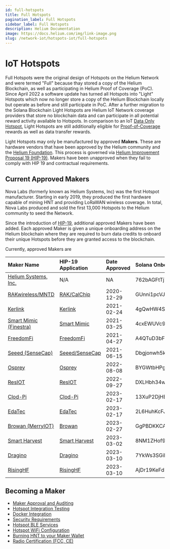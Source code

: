 ```yaml
---
id: full-hotspots
title: Full Hotspots
pagination_label: Full Hotspots
sidebar_label: Full Hotspots
description: Helium Documentation
image: https://docs.helium.com/img/link-image.png
slug: /network-iot/hotspots-iot/full-hotspots
---
```


# IoT Hotspots

Full Hotspots were the original design of Hotspots on the Helium Network and were termed "Full" 
because thay stored a copy of the Helium Blockchain, as well as participating in Helium Proof 
of Coverage (PoC). 
Since April 2022 a software update has turned all Hotspots into "Light" Hotspots which now no longer 
store a copy of the Helium Blockchain locally but operate as before and still participate in PoC. 
After a further migration to the Solana Blockchain Light Hotspots are Helium IoT Network coverage 
providers  that store no blockchain data and can participate in all potential reward activity 
available to Hotspots. 
In comparison to an IoT [Data Only Hotspot](/iot/data-only-hotspots), Light Hotspots are still
additionally eligible for [Proof-of-Coverage](/iot/proof-of-coverage) rewards as well as data 
transfer rewards.

Light Hotspots may only be manufactured by approved **Makers**. These are hardware vendors that have
been approved by the Helium community and the [Helium Foundation](https://helium.foundation). This
process is governed via
[Helium Improvement Proposal 19 (HIP-19)](https://github.com/helium/HIP/blob/master/0019-third-party-manufacturers.md).
Makers have been unapproved when they fail to comply with HIP 19 and contractual requirements.

## Current Approved Makers

Nova Labs (formerly known as Helium Systems, Inc) was the first Hotspot manufacturer. Starting in
early 2019, they produced the first hardware capable of mining HNT and providing LoRaWAN wireless
coverage. In total, Nova Labs produced and sold the first 13,000 Hotspots to the Helium community to
seed the Network.

Since the introduction of
[HIP-19](https://github.com/helium/HIP/blob/master/0019-third-party-manufacturers.md), additional
approved Makers have been added. Each approved Maker is given a unique onboarding address on the
Helium blockchain where they are required to burn data credits to onboard their unique Hotspots
before they are granted access to the blockchain.

Currently, approved Makers are

| Maker Name | HIP-19 Application | Date Approved | Solana Onboarding Maker Address |
| :----------------------------------------------------- | :----------------------------------------------------------------------------------------------------------- | :------------ | :-------------------------------------------------- |
| [Helium Systems, Inc.](https://helium.com) | N/A | NA | 762bAGFtTj7L5UM92Rgz8YNtR7Rz6JmCZpUWxEDa5MfN |
| [RAKwireless/MNTD](https://www.getmntd.com/) | [RAK/CalChip](https://github.com/dewi-alliance/hotspot-manufacturers/blob/main/applications/rak-wireless.md) | 2020-12-29 | GUnni1pcVJjA6paJDvHxBixiJMdMCKYVX2YotBpXPUP1 |
| [Kerlink](https://www.kerlink.com) | [Kerlink](https://github.com/dewi-alliance/hotspot-manufacturers/blob/main/applications/kerlink.md) | 2021-02-24 | 4gQwHW4Sy9SGfjrNn1ALgVcHYcbBHA1p2F4NWVmoqRkN |
| [Smart Mimic (Finestra)](https://thefinestra.com/) | [Smart Mimic](https://github.com/dewi-alliance/hotspot-manufacturers/blob/main/applications/smart-mimic.md) | 2021-03-25 | 4cxEWUVc9awGNU35CN9zxYzQBCXKie44KcrsjPyD1JhE |
| [FreedomFi](https://freedomfi.com/) | [FreedomFi](https://github.com/dewi-alliance/hotspot-manufacturers/blob/main/applications/freedomfi.md) | 2021-04-27 | A4QTuD3bFUCnBfBaxazJs65dcQbA1yDaAmooWSiVz1P8  |
| [Seeed (SenseCap)](https://www.sensecapmx.com/) | [Seeed/SenseCap](https://github.com/dewi-alliance/hotspot-manufacturers/blob/main/applications/seeed.md) | 2021-06-15 | Dbgjonwh5kzaQ4N9QFghC6UvFjQrMx1d9gRVf7ZWJTAT |
| [Osprey](https://www.ospreyelectronics.io) | [Osprey](https://github.com/dewi-alliance/hotspot-manufacturers/blob/main/Ingenious-Technology.md)| 2022-08-08 |BYGWtbHPgh95Ceof8e1pLX64hFoddEWg1VBXoutpA2xA |
| [ResIOT](https://www.resiot.io) | [ResIOT](https://github.com/dewi-alliance/hotspot-manufacturers/blob/main/applications/ResIOT%20X1%20Full-Miner.md) | 2022-09-27 |DXLHbh34wg3WfwigZ9QGax6qV33KqMMpLASHXdyfCKnJ |
| [Clod-Pi](https://clodpi.io) | [Clod-Pi](https://github.com/dewi-alliance/hotspot-manufacturers/blob/main/applications/clodpi.md)| 2023-02-17 |13XuP2DjHEHVkKguDDZD2ev5AeqMLuJ8UQ44efEcDmVTnBcvc6F  |
| [EdaTec](https://www.eda-iot.com) | [EdaTec](https://github.com/dewi-alliance/hotspot-manufacturers/blob/main/applications/edatec-light.md) | 2023-02-17 | 2L6HuhKcFJWHgQrfc9S2QLEvBzRkGx86Dy18uhn1yRbb |
| [Browan (MerryIOT)](https://www.browan.com/) | [Browan](https://github.com/dewi-alliance/hotspot-manufacturers/blob/main/applications/MerryIoT%20Light%20Hotspot%20V2.md) | 2023-02-27 | GgPBDKKCARqehPH8JCU5tZLFbRR86hLH1f2KPSXfrfPX |
| [Smart Harvest](https://smartharvest.ca) | [Smart Harvest](https://github.com/SmartHarvestInstruments/HIP/blob/master/0019-third-party-manufacturers/smart-harvest-instruments.md)| 2023-03-02 | 8NM1ZHof9r7cAtEUSV5NKWirq8DWtADM58drodaVX5mc |
| [Dragino](https://www.dragino.com/products/lora-lorawan-gateway.html) |[Dragino](https://github.com/dewi-alliance/hotspot-manufacturers/blob/main/applications/dragino-light-hotspot.md)| 2023-03-10 | 7YkWs3SGiB1KuXp2G3HUwSQMCtwDMiKZBVEaCgh7NMyB |
| [RisingHF](https://www.risinghf.com) | [RisingHF](https://github.com/dewi-alliance/hotspot-manufacturers/blob/main/applications/risinghf.md)| 2023-03-10 |AjDr19KeFdD94vQJ4FLaqJ1s1MGY6KfYFHq4wrPnbonB |

## Becoming a Maker

- [Maker Approval and Auditing](/hotspot-makers/become-a-maker/maker-approval-auditing)
- [Hotspot Integration Testing](/hotspot-makers/become-a-maker/hotspot-integration-testing)
- [Docker Integration](/hotspot-makers/become-a-maker/docker-integration)
- [Security Requirements](/hotspot-makers/become-a-maker/security-requirements)
- [Hotspot BLE Services](/hotspot-makers/become-a-maker/hotspot-ble-services)
- [Hotspot WiFi Configuration](/hotspot-makers/become-a-maker/hotspot-wifi-configuration)
- [Burning HNT to your Maker Wallet](/hotspot-makers/become-a-maker/burn-hnt-to-maker-wallet)
- [Radio Certification (FCC, CE)](/hotspot-makers/hotspot-audit-process#radio-certifications)
